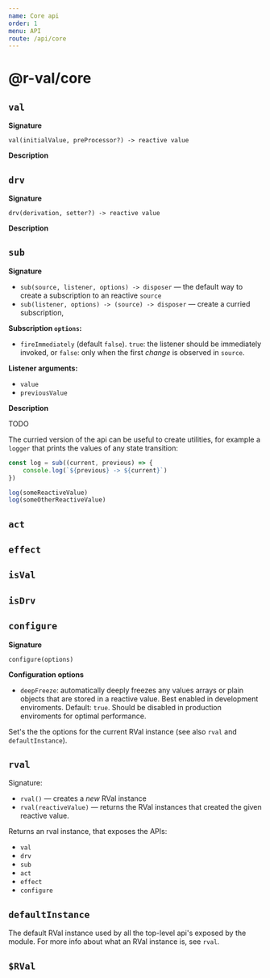 ```yaml
---
name: Core api
order: 1
menu: API
route: /api/core
---
```


# @r-val/core

## `val`

**Signature** 

`val(initialValue, preProcessor?) -> reactive value`

**Description**

## `drv`

**Signature**

`drv(derivation, setter?) -> reactive value`

**Description**

## `sub`

**Signature**

* `sub(source, listener, options) -> disposer` &mdash; the default way to create a subscription to an reactive `source`
* `sub(listener, options) -> (source) -> disposer` &mdash; create a curried subscription, 

**Subscription `options`:**

* `fireImmediately` (default `false`). `true`: the listener should be immediately invoked, or `false`: only when the first _change_ is observed in `source`.

**Listener arguments:**

* `value`
* `previousValue`

**Description**

TODO

The curried version of the api can be useful to create utilities, for example a `logger` that prints the values of any state transition:

```javascript
const log = sub((current, previous) => {
    console.log(`${previous} -> ${current}`)
})

log(someReactiveValue)
log(someOtherReactiveValue)
```

## `act`

## `effect`

## `isVal`

## `isDrv`

## `configure`

**Signature**

`configure(options)`

**Configuration options**

* `deepFreeze`: automatically deeply freezes any values arrays or plain objects that are stored in a reactive value. Best enabled in development enviroments. Default: `true`. Should be disabled in production enviroments for optimal performance.

Set's the the options for the current RVal instance (see also `rval` and `defaultInstance`).


## `rval`

Signature: 

* `rval()` &mdash; creates a _new_ RVal instance
* `rval(reactiveValue)` &mdash; returns the RVal instances that created the given reactive value.

Returns an rval instance, that exposes the APIs:

* `val`
* `drv`
* `sub`
* `act`
* `effect`
* `configure`

## `defaultInstance`

The default RVal instance used by all the top-level api's exposed by the module. 
For more info about what an RVal instance is, see `rval`.

## `$RVal`
